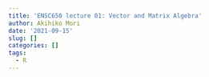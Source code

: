 ```yaml
---
title: 'ENSC650 lecture 01: Vector and Matrix Algebra'
author: Akihiko Mori
date: '2021-09-15'
slug: []
categories: []
tags:
  - R
---
```



